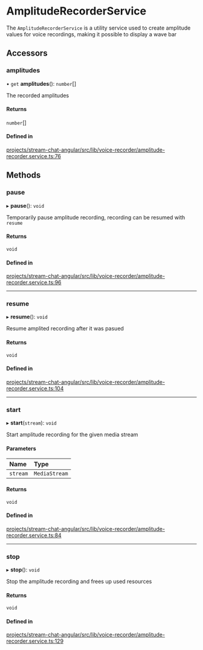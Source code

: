 # AmplitudeRecorderService

The `AmplitudeRecorderService` is a utility service used to create amplitude values for voice recordings, making it possible to display a wave bar

## Accessors

### amplitudes

• `get` **amplitudes**(): `number`[]

The recorded amplitudes

#### Returns

`number`[]

#### Defined in

[projects/stream-chat-angular/src/lib/voice-recorder/amplitude-recorder.service.ts:76](https://github.com/GetStream/stream-chat-angular/blob/5f2631b4d5a0900d4294d06aa8bbecb8408ac89d/projects/stream-chat-angular/src/lib/voice-recorder/amplitude-recorder.service.ts#L76)

## Methods

### pause

▸ **pause**(): `void`

Temporarily pause amplitude recording, recording can be resumed with `resume`

#### Returns

`void`

#### Defined in

[projects/stream-chat-angular/src/lib/voice-recorder/amplitude-recorder.service.ts:96](https://github.com/GetStream/stream-chat-angular/blob/5f2631b4d5a0900d4294d06aa8bbecb8408ac89d/projects/stream-chat-angular/src/lib/voice-recorder/amplitude-recorder.service.ts#L96)

___

### resume

▸ **resume**(): `void`

Resume amplited recording after it was pasued

#### Returns

`void`

#### Defined in

[projects/stream-chat-angular/src/lib/voice-recorder/amplitude-recorder.service.ts:104](https://github.com/GetStream/stream-chat-angular/blob/5f2631b4d5a0900d4294d06aa8bbecb8408ac89d/projects/stream-chat-angular/src/lib/voice-recorder/amplitude-recorder.service.ts#L104)

___

### start

▸ **start**(`stream`): `void`

Start amplitude recording for the given media stream

#### Parameters

| Name | Type |
| :------ | :------ |
| `stream` | `MediaStream` |

#### Returns

`void`

#### Defined in

[projects/stream-chat-angular/src/lib/voice-recorder/amplitude-recorder.service.ts:84](https://github.com/GetStream/stream-chat-angular/blob/5f2631b4d5a0900d4294d06aa8bbecb8408ac89d/projects/stream-chat-angular/src/lib/voice-recorder/amplitude-recorder.service.ts#L84)

___

### stop

▸ **stop**(): `void`

Stop the amplitude recording and frees up used resources

#### Returns

`void`

#### Defined in

[projects/stream-chat-angular/src/lib/voice-recorder/amplitude-recorder.service.ts:129](https://github.com/GetStream/stream-chat-angular/blob/5f2631b4d5a0900d4294d06aa8bbecb8408ac89d/projects/stream-chat-angular/src/lib/voice-recorder/amplitude-recorder.service.ts#L129)
